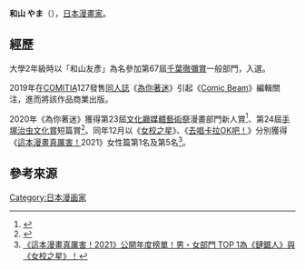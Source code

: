 '''和山 やま'''（{{bd|1995年|1月25日|}}），[[日本漫畫家|日本漫畫家]]。

== 經歷 ==
大學2年級時以「和山友彥」為名參加第67屆[[千葉徹彌賞|千葉徹彌賞]]一般部門，入選。

2019年在[[COMITIA|COMITIA]]127發售[[同人誌|同人誌]]《[[為你著迷|為你著迷]]》引起《[[Comic_Beam|Comic Beam]]》編輯關注，進而將該作品商業出版。

2020年《為你著迷》獲得第23屆[[文化廳媒體藝術祭|文化廳媒體藝術祭]]漫畫部門新人賞<ref>{{Cite web |url=https://j-mediaarts.jp/award/single/there-is-no-other/ |script-title=ja:第23回 マンガ部門 新人賞 |accessdate=2020-12-13 |archive-date=2020-10-31 |archive-url=https://web.archive.org/web/20201031011044/https://j-mediaarts.jp/award/single/there-is-no-other/ |dead-url=no }}</ref>、第24屆[[手塚治虫文化賞|手塚治虫文化賞]]短篇賞<ref>{{Cite web |url=https://tezukaosamu.net/jp/mushi/entry/25041.html |script-title=ja:第24回手塚治虫文化賞　受賞作・受賞者決定！ |accessdate=2020-12-13 |archive-date=2020-10-24 |archive-url=https://web.archive.org/web/20201024094016/https://tezukaosamu.net/jp/mushi/entry/25041.html |dead-url=no }}</ref>。同年12月以《[[女校之星|女校之星]]》、《[[去唱卡拉OK吧！|去唱卡拉OK吧！]]》分別獲得《[[這本漫畫真厲害！|這本漫畫真厲害！]]2021》女性篇第1名及第5名<ref>[https://today.line.me/tw/v2/article/xEropw 《這本漫畫真厲害！2021》公開年度榜單！男・女部門 TOP 1為《鏈鋸人》與《女校之星》！]</ref>。

==參考來源==
{{Reflist}}

{{normdaten}}
{{DEFAULTSORT:Wayama Yama}}
[[Category:日本漫画家|Category:日本漫画家]]